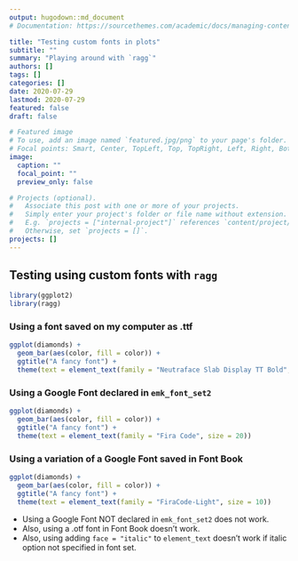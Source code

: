 ```yaml
---
output: hugodown::md_document
# Documentation: https://sourcethemes.com/academic/docs/managing-content/

title: "Testing custom fonts in plots"
subtitle: ""
summary: "Playing around with `ragg`"
authors: []
tags: []
categories: []
date: 2020-07-29
lastmod: 2020-07-29
featured: false
draft: false

# Featured image
# To use, add an image named `featured.jpg/png` to your page's folder.
# Focal points: Smart, Center, TopLeft, Top, TopRight, Left, Right, BottomLeft, Bottom, BottomRight.
image:
  caption: ""
  focal_point: ""
  preview_only: false

# Projects (optional).
#   Associate this post with one or more of your projects.
#   Simply enter your project's folder or file name without extension.
#   E.g. `projects = ["internal-project"]` references `content/project/deep-learning/index.md`.
#   Otherwise, set `projects = []`.
projects: []
---
```


## Testing using custom fonts with `ragg`

```r
library(ggplot2)
library(ragg)
```

### Using a font saved on my computer as .ttf

```r
ggplot(diamonds) + 
  geom_bar(aes(color, fill = color)) + 
  ggtitle("A fancy font") + 
  theme(text = element_text(family = "Neutraface Slab Display TT Bold", size = 20))
```
### Using a Google Font declared in `emk_font_set2`

```r
ggplot(diamonds) + 
  geom_bar(aes(color, fill = color)) + 
  ggtitle("A fancy font") + 
  theme(text = element_text(family = "Fira Code", size = 20))
```

### Using a variation of a Google Font saved in Font Book

```r
ggplot(diamonds) + 
  geom_bar(aes(color, fill = color)) + 
  ggtitle("A fancy font") + 
  theme(text = element_text(family = "FiraCode-Light", size = 10))
```

:::alert-note
- Using a Google Font NOT declared in `emk_font_set2` does not work.
- Also, using a .otf font in Font Book doesn't work.
- Also, using adding `face = "italic"` to `element_text` doesn't work if italic option not specified in font set.
:::


